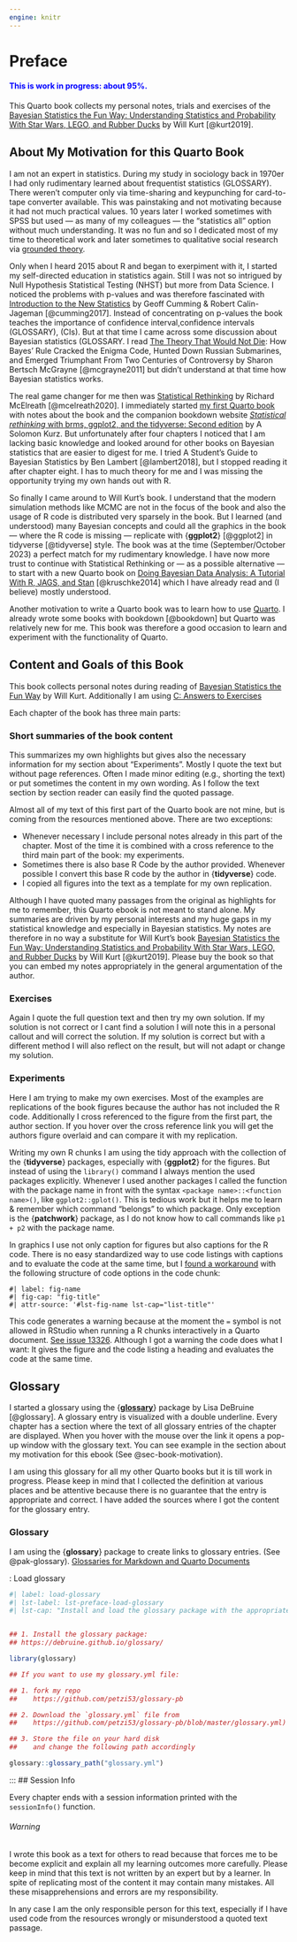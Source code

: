 ```yaml
---
engine: knitr
---
```


# Preface {.unnumbered}

::: {.callout-note style="color: blue;"}
#### This is work in progress: about 95%.
:::

This Quarto book collects my personal notes, trials and exercises of the
[Bayesian Statistics the Fun Way: Understanding Statistics and
Probability With Star Wars, LEGO, and Rubber
Ducks](https://nostarch.com/learnbayes) by Will Kurt [@kurt2019].

## About My Motivation for this Quarto Book {#sec-book-motivation}

I am not an expert in statistics. During my study in sociology back in
1970er I had only rudimentary learned about
frequentist statistics (GLOSSARY). There weren't computer only via
time-sharing and keypunching for card-to-tape converter available. This
was painstaking and not motivating because it had not much practical
values. 10 years later I worked sometimes with SPSS but used --- as many
of my colleagues --- the "statistics all" option without much
understanding. It was no fun and so I dedicated most of my time to
theoretical work and later sometimes to qualitative social research via
[grounded theory](https://en.wikipedia.org/wiki/Grounded_theory).

Only when I heard 2015 about R and began to exerpiment with it, I
started my self-directed education in statistics again. Still I was not
so intrigued by Null Hypothesis Statistical Testing (NHST) but more from
Data Science. I noticed the problems with p-values and was therefore
fascinated with [Introduction to the New
Statistics](https://thenewstatistics.com/itns/) by Geoff Cumming &
Robert Calin-Jageman [@cumming2017]. Instead of concentrating on
p-values the book teaches the importance of
confidence interval,confidence intervals (GLOSSARY), (CIs). But
at that time I came across some discussion about
Bayesian statistics (GLOSSARY. I read [The Theory That Would Not
Die](https://www.jstor.org/stable/j.ctt1np76s): How Bayes' Rule Cracked
the Enigma Code, Hunted Down Russian Submarines, and Emerged Triumphant
From Two Centuries of Controversy by Sharon Bertsch McGrayne
[@mcgrayne2011] but didn't understand at that time how Bayesian
statistics works.

The real game changer for me then was [Statistical
Rethinking](https://www.routledge.com/Statistical-Rethinking-A-Bayesian-Course-with-Examples-in-R-and-STAN/McElreath/p/book/9780367139919)
by Richard McElreath [@mcelreath2020]. I immediately started [my first
Quarto book](https://bookdown.org/pbaumgartner/sr2-notes/) with notes
about the book and the companion bookdown website [*Statistical
rethinking* with brms, ggplot2, and the tidyverse: Second
edition](https://bookdown.org/content/4857/) by A Solomon Kurz. But
unfortunately after four chapters I noticed that I am lacking basic
knowledge and looked around for other books on Bayesian statistics that
are easier to digest for me. I tried A Student's Guide to Bayesian
Statistics by Ben Lambert [@lambert2018], but I stopped reading it after
chapter eight. I has to much theory for me and I was missing the
opportunity trying my own hands out with R.

So finally I came around to Will Kurt's book. I understand that the
modern simulation methods like MCMC are not in the focus of the book and
also the usage of R code is distributed very sparsely in the book. But I
learned (and understood) many Bayesian concepts and could all the
graphics in the book --- where the R code is missing --- replicate with
{**ggplot2**} [@ggplot2] in tidyverse [@tidyverse] style. The book was
at the time (September/October 2023) a perfect match for my rudimentary
knowledge. I have now more trust to continue with Statistical Rethinking
or --- as a possible alternative --- to start with a new Quarto book on
[Doing Bayesian Data Analysis: A Tutorial With R, JAGS, and
Stan](https://sites.google.com/site/doingbayesiandataanalysis/)
[@kruschke2014] which I have already read and (I believe) mostly
understood.

Another motivation to write a Quarto book was to learn how to use
[Quarto](https://quarto.org/). I already wrote some books with bookdown
[@bookdown] but Quarto was relatively new for me. This book was
therefore a good occasion to learn and experiment with the functionality
of Quarto.

## Content and Goals of this Book {.unnumbered}

This book collects personal notes during reading of [Bayesian Statistics
the Fun Way](https://nostarch.com/learnbayes) by Will Kurt. Additionally
I am using [C: Answers to
Exercises](https://nostarch.com/download/resources/Bayes_exercise_solutions_new.pdf)

Each chapter of the book has three main parts:

### Short summaries of the book content {.unnumbered}

This summarizes my own highlights but gives also the necessary
information for my section about "Experiments". Mostly I quote the text
but without page references. Often I made minor editing (e.g., shorting
the text) or put sometimes the content in my own wording. As I follow
the text section by section reader can easily find the quoted passage.

Almost all of my text of this first part of the Quarto book are not
mine, but is coming from the resources mentioned above. There are two
exceptions:

-   Whenever necessary I include personal notes already in this part of
    the chapter. Most of the time it is combined with a cross reference
    to the third main part of the book: my experiments.
-   Sometimes there is also base R Code by the author provided. Whenever
    possible I convert this base R code by the author in {**tidyverse**}
    code.
-   I copied all figures into the text as a template for my own
    replication.

::: callout-important
Although I have quoted many passages from the original as highlights for
me to remember, this Quarto ebook is not meant to stand alone. My
summaries are driven by my personal interests and my huge gaps in my
statistical knowledge and especially in Bayesian statistics. My notes
are therefore in no way a substitute for Will Kurt's book [Bayesian
Statistics the Fun Way: Understanding Statistics and Probability With
Star Wars, LEGO, and Rubber Ducks](https://nostarch.com/learnbayes) by
Will Kurt [@kurt2019]. Please buy the book so that you can embed my
notes appropriately in the general argumentation of the author.
:::

### Exercises {.unnumbered}

Again I quote the full question text and then try my own solution. If my
solution is not correct or I cant find a solution I will note this in a
personal callout and will correct the solution. If my solution is
correct but with a different method I will also reflect on the result,
but will not adapt or change my solution.

### Experiments {.unnumbered}

Here I am trying to make my own exercises. Most of the examples are
replications of the book figures because the author has not included the
R code. Additionally I cross referenced to the figure from the first
part, the author section. If you hover over the cross reference link you
will get the authors figure overlaid and can compare it with my
replication.

Writing my own R chunks I am using the tidy approach with the collection
of the {**tidyverse**} packages, especially with {**ggplot2**} for the
figures. But instead of using the `library()` command I always mention
the used packages explicitly. Whenever I used another packages I called
the function with the package name in front with the syntax
`<package name>::<function name>()`, like `ggplot2::gplot()`. This is
tedious work but it helps me to learn & remember which command "belongs"
to which package. Only exception is the {**patchwork**} package, as I do
not know how to call commands like `p1 + p2` with the package name.

In graphics I use not only caption for figures but also captions for the
R code. There is no easy standardized way to use code listings with
captions and to evaluate the code at the same time, but I [found a
workaround](https://github.com/quarto-dev/quarto-cli/issues/1580#issuecomment-1552673825)
with the following structure of code options in the code chunk:

```         
#| label: fig-name
#| fig-cap: "fig-title"
#| attr-source: '#lst-fig-name lst-cap="list-title"'
```

This code generates a warning because at the moment the `=` symbol is
not allowed in RStudio when running a R chunks interactively in a Quarto
document. [See issue
13326](https://github.com/rstudio/rstudio/issues/13326). Although I got
a warning the code does what I want: It gives the figure and the code
listing a heading and evaluates the code at the same time.

## Glossary

I started a glossary using the
{[**glossary**](https://cran.r-project.org/web/packages/glossary/index.html)}
package by Lisa DeBruine [@glossary]. A glossary entry is visualized
with a double underline. Every chapter has a section where the text of
all glossary entries of the chapter are displayed. When you hover with
the mouse over the link it opens a pop-up window with the glossary text.
You can see example in the section about my motivation for this ebook
(See @sec-book-motivation).

I am using this glossary for all my other Quarto books but it is till
work in progress. Please keep in mind that I collected the definition at
various places and be attentive because there is no guarantee that the
entry is appropriate and correct. I have added the sources where I got
the content for the glossary entry.

### Glossary

I am using the {**glossary**} package to create links to glossary
entries. (See @pak-glossary). [Glossaries for Markdown and Quarto Documents](https://cran.r-project.org/package=glossary)


::: my-r-code
::: my-r-code-header
::: {#cnj-load-glossary}
: Load glossary
:::
:::

::: my-r-code-container


```r
#| label: load-glossary
#| lst-label: lst-preface-load-glossary
#| lst-cap: "Install and load the glossary package with the appropriate glossary.yml file"


## 1. Install the glossary package:
## https://debruine.github.io/glossary/

library(glossary)

## If you want to use my glossary.yml file:

## 1. fork my repo
##    https://github.com/petzi53/glossary-pb

## 2. Download the `glossary.yml` file from
##    https://github.com/petzi53/glossary-pb/blob/master/glossary.yml)

## 3. Store the file on your hard disk
##    and change the following path accordingly

glossary::glossary_path("glossary.yml")

```


:::
:::

:::
## Session Info

Every chapter ends with a session information printed with the
`sessionInfo()` function.

::: callout-warning
###### Warning

I wrote this book as a text for others to read because that forces me to
be become explicit and explain all my learning outcomes more carefully.
Please keep in mind that this text is not written by an expert but by a
learner. In spite of replicating most of the content it may contain many
mistakes. All these misapprehensions and errors are my responsibility.

In any case I am the only responsible person for this text, especially
if I have used code from the resources wrongly or misunderstood a quoted
text passage.
:::
